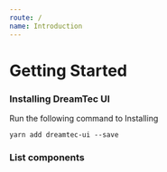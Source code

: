 ```yaml
---
route: /
name: Introduction
---
```



# Getting Started

### Installing DreamTec UI

Run the following command to Installing

```
yarn add dreamtec-ui --save
```

### List components

<Components />
